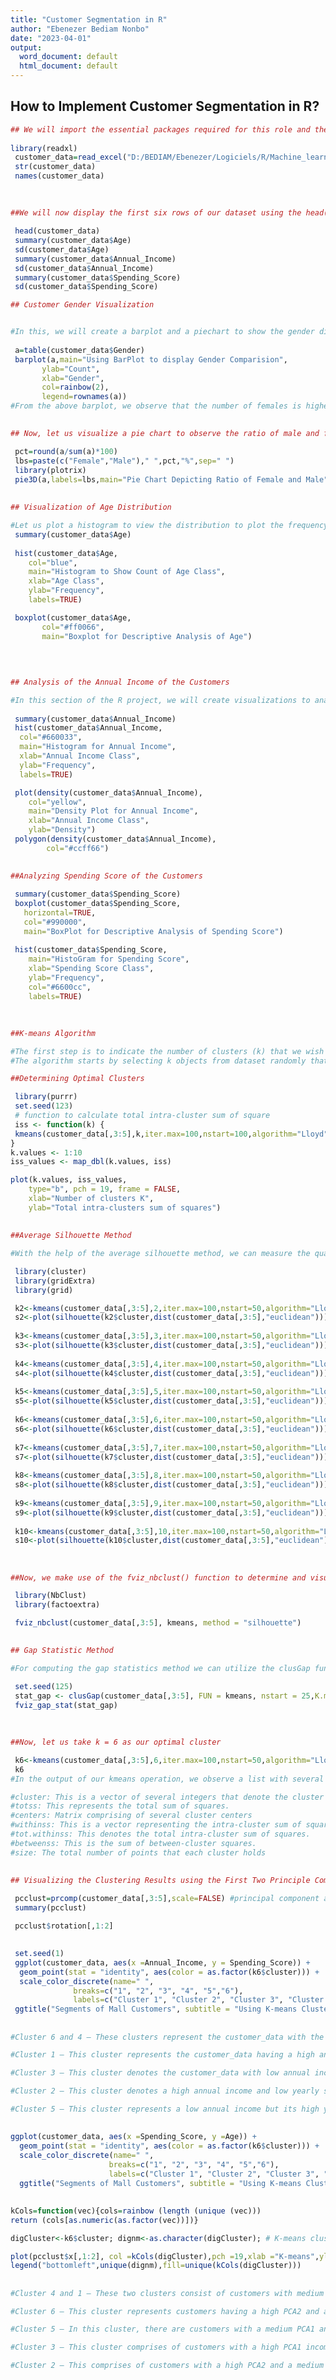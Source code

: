 ---
title: "Customer Segmentation in R"
author: "Ebenezer Bediam Nonbo"
date: "2023-04-01"
output:
  word_document: default
  html_document: default
---


## How to Implement Customer Segmentation in R?

```{r}
## We will import the essential packages required for this role and then read our data
 
library(readxl)
 customer_data=read_excel("D:/BEDIAM/Ebenezer/Logiciels/R/Machine_learning/Mall_Customers.xlsx")
 str(customer_data)
 names(customer_data)
 
```

## 

```{r}
##We will now display the first six rows of our dataset using the head() function and use the summary() function to output summary of it

 head(customer_data)
 summary(customer_data$Age)
 sd(customer_data$Age)
 summary(customer_data$Annual_Income)
 sd(customer_data$Annual_Income)
 summary(customer_data$Spending_Score)
 sd(customer_data$Spending_Score)
```


```{r}
## Customer Gender Visualization


#In this, we will create a barplot and a piechart to show the gender distribution across our customer_data dataset
 
 a=table(customer_data$Gender)
 barplot(a,main="Using BarPlot to display Gender Comparision",
       ylab="Count",
       xlab="Gender",
       col=rainbow(2),
       legend=rownames(a))
#From the above barplot, we observe that the number of females is higher than the males
```

## 

```{r}
## Now, let us visualize a pie chart to observe the ratio of male and female distribution.

 pct=round(a/sum(a)*100)
 lbs=paste(c("Female","Male")," ",pct,"%",sep=" ")
 library(plotrix)
 pie3D(a,labels=lbs,main="Pie Chart Depicting Ratio of Female and Male")


```

## 

```{r}
## Visualization of Age Distribution

#Let us plot a histogram to view the distribution to plot the frequency of customer ages. We will first proceed by taking summary of the Age variable
 summary(customer_data$Age)
 
 hist(customer_data$Age,
    col="blue",
    main="Histogram to Show Count of Age Class",
    xlab="Age Class",
    ylab="Frequency",
    labels=TRUE)

 boxplot(customer_data$Age,
       col="#ff0066",
       main="Boxplot for Descriptive Analysis of Age")

 
```

## 

```{r}
## Analysis of the Annual Income of the Customers

#In this section of the R project, we will create visualizations to analyze the annual income of the customers. We will plot a histogram and then we will proceed to examine this data using a density plot
 
 summary(customer_data$Annual_Income)
 hist(customer_data$Annual_Income,
  col="#660033",
  main="Histogram for Annual Income",
  xlab="Annual Income Class",
  ylab="Frequency",
  labels=TRUE)

 plot(density(customer_data$Annual_Income),
    col="yellow",
    main="Density Plot for Annual Income",
    xlab="Annual Income Class",
    ylab="Density")
 polygon(density(customer_data$Annual_Income),
        col="#ccff66")

```

## 

```{r}
##Analyzing Spending Score of the Customers

 summary(customer_data$Spending_Score)
 boxplot(customer_data$Spending_Score,
   horizontal=TRUE,
   col="#990000",
   main="BoxPlot for Descriptive Analysis of Spending Score")
 
 hist(customer_data$Spending_Score,
    main="HistoGram for Spending Score",
    xlab="Spending Score Class",
    ylab="Frequency",
    col="#6600cc",
    labels=TRUE)
 
```

## 

```{r}
##K-means Algorithm

#The first step is to indicate the number of clusters (k) that we wish to produce in the final output
#The algorithm starts by selecting k objects from dataset randomly that will serve as the initial centers for our clusters

##Determining Optimal Clusters

 library(purrr)
 set.seed(123)
 # function to calculate total intra-cluster sum of square 
 iss <- function(k) {
 kmeans(customer_data[,3:5],k,iter.max=100,nstart=100,algorithm="Lloyd" )$tot.withinss
}
k.values <- 1:10
iss_values <- map_dbl(k.values, iss)

plot(k.values, iss_values,
    type="b", pch = 19, frame = FALSE, 
    xlab="Number of clusters K",
    ylab="Total intra-clusters sum of squares")

```

## 

```{r}
##Average Silhouette Method

#With the help of the average silhouette method, we can measure the quality of our clustering operation

 library(cluster) 
 library(gridExtra)
 library(grid)

 k2<-kmeans(customer_data[,3:5],2,iter.max=100,nstart=50,algorithm="Lloyd")
 s2<-plot(silhouette(k2$cluster,dist(customer_data[,3:5],"euclidean")))
 
 k3<-kmeans(customer_data[,3:5],3,iter.max=100,nstart=50,algorithm="Lloyd")
 s3<-plot(silhouette(k3$cluster,dist(customer_data[,3:5],"euclidean")))
 
 k4<-kmeans(customer_data[,3:5],4,iter.max=100,nstart=50,algorithm="Lloyd")
 s4<-plot(silhouette(k4$cluster,dist(customer_data[,3:5],"euclidean")))
 
 k5<-kmeans(customer_data[,3:5],5,iter.max=100,nstart=50,algorithm="Lloyd")
 s5<-plot(silhouette(k5$cluster,dist(customer_data[,3:5],"euclidean")))
 
 k6<-kmeans(customer_data[,3:5],6,iter.max=100,nstart=50,algorithm="Lloyd")
 s6<-plot(silhouette(k6$cluster,dist(customer_data[,3:5],"euclidean")))
 
 k7<-kmeans(customer_data[,3:5],7,iter.max=100,nstart=50,algorithm="Lloyd")
 s7<-plot(silhouette(k7$cluster,dist(customer_data[,3:5],"euclidean")))
 
 k8<-kmeans(customer_data[,3:5],8,iter.max=100,nstart=50,algorithm="Lloyd")
 s8<-plot(silhouette(k8$cluster,dist(customer_data[,3:5],"euclidean")))
 
 k9<-kmeans(customer_data[,3:5],9,iter.max=100,nstart=50,algorithm="Lloyd")
 s9<-plot(silhouette(k9$cluster,dist(customer_data[,3:5],"euclidean")))
 
 k10<-kmeans(customer_data[,3:5],10,iter.max=100,nstart=50,algorithm="Lloyd")
 s10<-plot(silhouette(k10$cluster,dist(customer_data[,3:5],"euclidean")))
 
```

## 

```{r}
##Now, we make use of the fviz_nbclust() function to determine and visualize the optimal number of clusters as follows 

 library(NbClust)
 library(factoextra)

 fviz_nbclust(customer_data[,3:5], kmeans, method = "silhouette")


```

## 

```{r}
## Gap Statistic Method

#For computing the gap statistics method we can utilize the clusGap function for providing gap statistic as well as standard error for a given output.

 set.seed(125)
 stat_gap <- clusGap(customer_data[,3:5], FUN = kmeans, nstart = 25,K.max = 10, B = 50)
 fviz_gap_stat(stat_gap)
 
```

## 

```{r}
##Now, let us take k = 6 as our optimal cluster

 k6<-kmeans(customer_data[,3:5],6,iter.max=100,nstart=50,algorithm="Lloyd")
 k6
#In the output of our kmeans operation, we observe a list with several key information. From this, we conclude the useful information being

#cluster: This is a vector of several integers that denote the cluster which has an allocation of each point.
#totss: This represents the total sum of squares.
#centers: Matrix comprising of several cluster centers
#withinss: This is a vector representing the intra-cluster sum of squares having one component per cluster.
#tot.withinss: This denotes the total intra-cluster sum of squares.
#betweenss: This is the sum of between-cluster squares.
#size: The total number of points that each cluster holds

```

## 

```{r}
## Visualizing the Clustering Results using the First Two Principle Components

 pcclust=prcomp(customer_data[,3:5],scale=FALSE) #principal component analysis
 summary(pcclust)

 pcclust$rotation[,1:2]

```

## 

```{r}

 set.seed(1)
 ggplot(customer_data, aes(x =Annual_Income, y = Spending_Score)) + 
  geom_point(stat = "identity", aes(color = as.factor(k6$cluster))) +
  scale_color_discrete(name=" ",
              breaks=c("1", "2", "3", "4", "5","6"),
              labels=c("Cluster 1", "Cluster 2", "Cluster 3", "Cluster 4",       "Cluster 5","Cluster 6")) +
 ggtitle("Segments of Mall Customers", subtitle = "Using K-means Clustering")

```

## 

```{r}
#Cluster 6 and 4 – These clusters represent the customer_data with the medium income salary as well as the medium annual spend of salary.

#Cluster 1 – This cluster represents the customer_data having a high annual income as well as a high annual spend.

#Cluster 3 – This cluster denotes the customer_data with low annual income as well as low yearly spend of income.

#Cluster 2 – This cluster denotes a high annual income and low yearly spend.

#Cluster 5 – This cluster represents a low annual income but its high yearly expenditure.

```


## 

```{r}
ggplot(customer_data, aes(x =Spending_Score, y =Age)) + 
  geom_point(stat = "identity", aes(color = as.factor(k6$cluster))) +
  scale_color_discrete(name=" ",
                      breaks=c("1", "2", "3", "4", "5","6"),
                      labels=c("Cluster 1", "Cluster 2", "Cluster 3", "Cluster 4", "Cluster 5","Cluster 6")) +
  ggtitle("Segments of Mall Customers", subtitle = "Using K-means Clustering")

```

## 

```{r}
kCols=function(vec){cols=rainbow (length (unique (vec)))
return (cols[as.numeric(as.factor(vec))])}

digCluster<-k6$cluster; dignm<-as.character(digCluster); # K-means clusters

plot(pcclust$x[,1:2], col =kCols(digCluster),pch =19,xlab ="K-means",ylab="classes")
legend("bottomleft",unique(dignm),fill=unique(kCols(digCluster)))

```

## 

```{r}
#Cluster 4 and 1 – These two clusters consist of customers with medium PCA1 and medium PCA2 score.

#Cluster 6 – This cluster represents customers having a high PCA2 and a low PCA1.

#Cluster 5 – In this cluster, there are customers with a medium PCA1 and a low PCA2 score.

#Cluster 3 – This cluster comprises of customers with a high PCA1 income and a high PCA2.

#Cluster 2 – This comprises of customers with a high PCA2 and a medium annual spend of income

```


